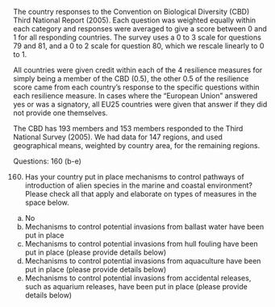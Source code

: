 The country responses to the Convention on Biological Diversity (CBD) Third National Report (2005). Each
question was weighted equally within each category and responses were averaged to give a score between 0 and 1 for all responding countries. The survey uses a 0 to 3 scale for questions 79 and 81, and a 0 to 2 scale for question 80, which we rescale linearly to 0 to 1.

All countries were given credit within each of the 4 resilience measures for simply being a member of the CBD (0.5), the other 0.5 of the resilience score came from each country’s response to the specific questions within each resilience measure. In cases where the "European Union" answered yes or was a signatory, all EU25 countries were given that answer if they did not provide one themselves. 

The CBD has 193 members and 153 members responded to the Third National Survey (2005). We had data for 147
regions, and used geographical means, weighted by country area, for the remaining regions. 

Questions: 160 (b-e)

160. Has your country put in place mechanisms to control pathways of introduction of alien species in the marine and coastal environment? Please check all that apply and elaborate on types of measures in the space below.

a) No
b) Mechanisms to control potential invasions from ballast water have been put
in place
c) Mechanisms to control potential invasions from hull fouling have been put in
place (please provide details below)
d) Mechanisms to control potential invasions from aquaculture have been put
in place (please provide details below)
e) Mechanisms to control potential invasions from accidental releases, such as
aquarium releases, have been put in place (please provide details below)